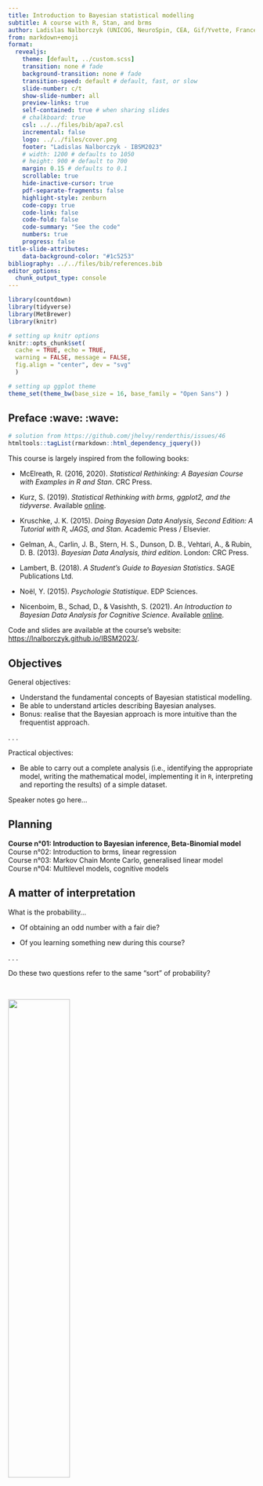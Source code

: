 ```yaml
---
title: Introduction to Bayesian statistical modelling
subtitle: A course with R, Stan, and brms
author: Ladislas Nalborczyk (UNICOG, NeuroSpin, CEA, Gif/Yvette, France)
from: markdown+emoji
format:
  revealjs:
    theme: [default, ../custom.scss]
    transition: none # fade
    background-transition: none # fade
    transition-speed: default # default, fast, or slow
    slide-number: c/t
    show-slide-number: all
    preview-links: true
    self-contained: true # when sharing slides
    # chalkboard: true
    csl: ../../files/bib/apa7.csl
    incremental: false
    logo: ../../files/cover.png
    footer: "Ladislas Nalborczyk - IBSM2023"
    # width: 1200 # defaults to 1050
    # height: 900 # default to 700
    margin: 0.15 # defaults to 0.1
    scrollable: true
    hide-inactive-cursor: true
    pdf-separate-fragments: false
    highlight-style: zenburn
    code-copy: true
    code-link: false
    code-fold: false
    code-summary: "See the code"
    numbers: true
    progress: false
title-slide-attributes:
    data-background-color: "#1c5253"
bibliography: ../../files/bib/references.bib
editor_options: 
  chunk_output_type: console
---
```


```r
library(countdown)
library(tidyverse)
library(MetBrewer)
library(knitr)

# setting up knitr options
knitr::opts_chunk$set(
  cache = TRUE, echo = TRUE,
  warning = FALSE, message = FALSE,
  fig.align = "center", dev = "svg"
  )

# setting up ggplot theme
theme_set(theme_bw(base_size = 16, base_family = "Open Sans") )
```

## Preface :wave: :wave:

```r
# solution from https://github.com/jhelvy/renderthis/issues/46
htmltools::tagList(rmarkdown::html_dependency_jquery())
```

This course is largely inspired from the following books:

- McElreath, R. (2016, 2020). *Statistical Rethinking: A Bayesian Course with Examples in R and Stan*. CRC Press.

- Kurz, S. (2019). *Statistical Rethinking with brms, ggplot2, and the tidyverse*. Available [online](https://bookdown.org/ajkurz/Statistical_Rethinking_recoded/).

- Kruschke, J. K. (2015). *Doing Bayesian Data Analysis, Second Edition: A Tutorial with R, JAGS, and Stan*. Academic Press / Elsevier.

- Gelman, A., Carlin, J. B., Stern, H. S., Dunson, D. B., Vehtari, A., & Rubin, D. B. (2013). *Bayesian Data Analysis, third edition*. London: CRC Press.

- Lambert, B. (2018). *A Student's Guide to Bayesian Statistics*. SAGE Publications Ltd.

- Noël, Y. (2015). *Psychologie Statistique*. EDP Sciences.

- Nicenboim, B., Schad, D., & Vasishth, S. (2021). *An Introduction to Bayesian Data Analysis for Cognitive Science*. Available [online](https://vasishth.github.io/bayescogsci/book/).

Code and slides are available at the course's website: <https://lnalborczyk.github.io/IBSM2023/>.

## Objectives

General objectives:

::: incremental
- Understand the fundamental concepts of Bayesian statistical modelling.
- Be able to understand articles describing Bayesian analyses.
- Bonus: realise that the Bayesian approach is more intuitive than the frequentist approach.
:::

. . .

Practical objectives:

- Be able to carry out a complete analysis (i.e., identifying the appropriate model, writing the mathematical model, implementing it in `R`, interpreting and reporting the results) of a simple dataset.

::: notes
Speaker notes go here...
:::

## Planning

**Course n°01: Introduction to Bayesian inference, Beta-Binomial model** <br> Course n°02: Introduction to brms, linear regression <br> Course n°03: Markov Chain Monte Carlo, generalised linear model <br> Course n°04: Multilevel models, cognitive models <br>

$$\newcommand\given[1][]{\:#1\vert\:}$$

## A matter of interpretation

What is the probability...

- Of obtaining an odd number with a fair die?

- Of you learning something new during this course?

. . .

Do these two questions refer to the same "sort" of probability?

<br>

![](figures/thinking.gif){fig-align="center" width="50%"}

## Classical (or theoretical) interpretation

$$
\Pr(\text{odd}) = \frac{\text{number of favorable issues}}{\text{total number of possible issues}} = \frac{3}{6} = \frac{1}{2}
$$

. . .

Problem: this definition only applies to situations in which there is a **finite** number of **equiprobable** potential outcomes...

. . .

Limitation: what is the probability of raining tomorrow?

$$\Pr(\text{rain}) = \frac{\text{rain}}{ \{ \text{rain, not-rain} \} } = \frac{1}{2}$$

## Frequentist (or empirical) interpretation

$$\Pr(x) = \lim_{n_{t} \to \infty}\frac{n_{x}}{n_{t}}$$

Where $n_{x}$ is the number of occurrences of the event $x$ and $n_{t}$ the total number of observations. The **frequentist** interpretation postulates that, in the long-run (i.e., when the number of observations approaches infinity), the relative frequency of an event will converge exactly with what we call "probability".

. . .

Consequence: the concept of probability only applies to collectives, not to single events.

## Frequentist (or empirical) interpretation

```r
library(tidyverse)

sample(x = c(0, 1), size = 500, prob = c(0.5, 0.5), replace = TRUE) %>%
        data.frame() %>%
        mutate(x = seq_along(.), y = cummean(.) ) %>%
        ggplot(aes(x = x, y = y) ) +
        geom_line(lwd = 1) +
        geom_hline(yintercept = 0.5, lty = 3) +
        labs(x = "Trial number", y = "Proportion of heads") +
        ylim(0, 1)
```

## Limitations of the frequentist interpretation

Which reference class? *What is the probability that I will live until 80 years old? As a man? As a French person?*

. . .

What about non-repeatable events? *What is the probability of you learning something new during this course?*

. . .

The resolution issue: How many observations do we need to get a good approximation of the underlying probability? A finite class of events of size $n$ can only produce relative frequencies with precision $1/n$...

## Propensionist interpretation

The frequentist (i.e., long-term) properties of objects (e.g., a coin) are caused by the intrinsic physical properties of the objects. For example, a biased coin will generate a biased relative frequency (and therefore probability) because of its physical properties. For propensionists, probabilities represent these intrinsic characteristics, these **propensities** to generate certain relative frequencies, and not the relative frequencies themselves.

. . .

Consequence: these properties are the properties of individual events... and not of sequences! The propensionist interpretation therefore allows us to talk about the probability of single events.

## Logical interpretation

<br>

<center>There are 10 students in this room</center>

<center>9 wear a <font color = "green">green</font> t-shirt</center>

<center>1 wears a <font color = "red">red</font> t-shirt</center>

<center>One person is drawn at random...</center>

. . .

<hr width = "75%%" size = "2" align = "center" noshade>

<center>Conclusion #1: the student drawn wears a t-shirt ✔</center>

. . .

<hr width = "75%%" size = "1" align = "center" noshade>

<center>Conclusion #2: the student drawn wears a <font color = "green">green</font> t-shirt ✗</center>

. . .

<hr width = "75%%" size = "1" align = "center" noshade>

<center>Conclusion #3: the student selected at random wears a <font color = "red">red</font> t-shirt ✗</center>

## Logical interpretation

The logical interpretation of the concept of probability attempts to generalise logic (true/false) to the probabilistic world. Probability therefore represents the **degree of logical support** that a conclusion has, relative to a set of premises [@keynes1921; @carnap1971].

. . .

Consequence: all probability is **conditional**.

## Bayesian interpretation

Probability is **a measure of the degree of uncertainty**. An event that is *certain* will therefore have a probability of 1 and an event that is *impossible* will have a probability of 0.

. . .

> So to assign equal probabilities to two events is not in any way an assertion that they must occur equally often in any random experiment \[...\], it is only a formal way of saying I don't know [@jaynes1986].

. . .

To talk about probabilities in this context, we no longer need to refer to the limit of occurrence of an event (frequency).

## Probabilistic interpretations - Summary

-   Classical interpretation (Laplace, Bernouilli, Leibniz)
-   **Frequentist interpretation** (Venn, Reichenbach, von Mises)
-   Propensionist interpretation (Popper, Miller)
-   Logical interpretation (Keynes, Carnap)
-   **Bayesian interpretation** (Jeffreys, de Finetti, Savage)

[For more details, see this article from the Stanford Encyclopedia of Philosophy.](http://plato.stanford.edu/entries/probability-interpret/)

## Probabilistic interpretations - Summary

<br>

::: columns
::: {.column width="50%"}
<center>

**Epistemic probability** <br>

All probabilities are conditional on available information (e.g., premises or data). Probability is used as a means of quantifying uncertainty.<br><br>Logical interpretation, Bayesian interpretation.

</center>
:::

::: {.column width="50%"}
<center>

**Physical probability** <br>

Probabilities depend on a state of the world, on physical characteristics, and are independent of available information (or uncertainty).<br><br>Classical interpretation, frequentist interpretation.

</center>
:::
:::

##  {background-image="figures/pill3.jpg"}

## Probability axioms [@kolmogorov1933]

A probability is a numerical value assigned to an event $A$, understood as a possibility belonging to the set of all possible outcomes $\Omega$.

. . .

Probabilities have to conform to the following axioms:

-   Non-negativity: $\Pr(A) \geq 0$
-   Normalisation: $\Pr(\Omega) = 1$
-   Additivity (for mutually exclusive events): $\Pr(A_{1} \cup A_{2}) = \Pr(A_{1}) + \Pr(A_{2})$

. . .

The last axiom is also known as the **sum rule** and can be generalised to non-mutually exclusive events: $\Pr(A_{1} \cup A_{2}) = \Pr(A_{1}) + \Pr(A_{2}) - \Pr(A_{1} \cap A_{2})$.

## Sum rule and product rule

**Sum rule** (for two mutually exclusive events): $\Pr(A_{1} \cup A_{2}) = \Pr(A_{1}) + \Pr(A_{2}) - \Pr(A_{1} \cap A_{2})$.

Think about the probability of getting an odd number with a fair die. We may also write it as $\Pr(x = 1) + \Pr(x = 3) + \Pr(x = 5) = \frac{3}{6}$.

. . .

**Product rule** (for two independent events): $\Pr(A_{1} \cap A_{2}) = \Pr(A_{1}) \times \Pr(A_{2})$.

Think about the probability of getting two 6s in a row with a fair die. We may also write it as $\Pr(x = 6, y = 6) = \frac{1}{6} \times \frac{1}{6} = \frac{1}{36}$.

. . .

If you understand and remember these two rules, you already know Bayesian statistics!

## Joint probability

Probability that die $x$ is equal to 2 and die $y$ is equal to 3 is: $\Pr(x = 2, y = 3) = \Pr(y = 3, x = 2) = \frac{1}{36}$.

```r
#| echo: FALSE
#| fig-width: 6
#| fig-height: 6
crossing(X = 1:6, Y = 1:6) %>%
    mutate(Z = ifelse(X == 2 & Y == 3, 1, 0) ) %>%
    ggplot(aes(X, Y, fill = Z) ) +
    geom_tile(colour = "white", show.legend = FALSE) +
    scale_x_continuous(expand = c(0, 0), n.breaks = 6) +
    scale_y_continuous(expand = c(0, 0), n.breaks = 6) +
    theme_bw(base_size = 16, base_family = "Open Sans") +
    labs(x = "Die x", y = "Die y")
```

## From the sum rule to marginalisation

With more than one variable, the sum rule tells us how to ignore one. For instance, the probability that the first die shows 1 is: $\Pr(x = 1) = \Pr(x = 1, y \in \{1, 2, 3, 4, 5, 6\}) = \frac{6}{36}$. This is called **marginal** because you can write the cumulative probability in the **margin** of a joint probability table.

```r
#| echo: FALSE
#| fig-width: 6
#| fig-height: 6
crossing(X = 1:6, Y = 1:6) %>%
    mutate(Z = ifelse(X == 1, 1, 0) ) %>%
    ggplot(aes(X, Y, fill = Z) ) +
    geom_tile(colour = "white", show.legend = FALSE) +
    scale_x_continuous(expand = c(0, 0), n.breaks = 6) +
    scale_y_continuous(expand = c(0, 0), n.breaks = 6) +
    theme_bw(base_size = 16, base_family = "Open Sans") +
    labs(x = "Die x", y = "Die y")
```

## From the sum rule to marginalisation

Probability that two dice total 4 is: $\Pr(x + y = 4) = \frac{3}{36}$.

```r
#| echo: FALSE
#| fig-width: 6
#| fig-height: 6
crossing(X = 1:6, Y = 1:6) %>%
    mutate(Z = ifelse(X + Y == 4, 1, 0) ) %>%
    ggplot(aes(X, Y, fill = Z) ) +
    geom_tile(colour = "white", show.legend = FALSE) +
    scale_x_continuous(expand = c(0, 0), n.breaks = 6) +
    scale_y_continuous(expand = c(0, 0), n.breaks = 6) +
    theme_bw(base_size = 16, base_family = "Open Sans") +
    labs(x = "Die x", y = "Die y")
```

## Conditional probability

What is the probability that die $x$ equals some value **given that** the total is 4? For instance, the probability of die $x$ being equal to 2: $\Pr(x = 2 \given x + y = 4) = \frac{1}{3}$.

```r
#| echo: FALSE
#| fig-width: 6
#| fig-height: 6
crossing(X = 1:6, Y = 1:6) %>%
    mutate(
        Z = case_when(
            X == 2 & X + Y == 4 ~ 1,
            X + Y == 4 ~ 0,
            .default = NA
            )
        ) %>%
    ggplot(aes(X, Y, fill = Z) ) +
    geom_tile(colour = "white", show.legend = FALSE) +
    scale_x_continuous(expand = c(0, 0), n.breaks = 6) +
    scale_y_continuous(expand = c(0, 0), n.breaks = 6) +
    theme_bw(base_size = 16, base_family = "Open Sans") +
    labs(x = "Die x", y = "Die y")
```

## Conditional probability

This conditional probability can be rewritten: $\Pr(x = 2 \given x + y = 4) = \frac{\Pr(x = 2, x + y = 4) }{\Pr(x + y = 4) } = \frac{1/36}{3/36} = \frac{1}{3}$. Note that $\Pr(x \given y)$ **is not necessarily equal** (and is generally not equal) to $\Pr(y \given x)$.

. . .

For instance: the probability of dying knowing that you have been attacked by a shark is not the same as the probability of having been attacked by a shark knowing that you are dead ([confusion of the inverse](https://en.wikipedia.org/wiki/Confusion_of_the_inverse)). In the same way, $p(\text{data} \given \mathcal{H}_{0}) \neq p(\mathcal{H}_{0} \given \text{data})$.

<!--

{{< tweet user=BillGates id=111819660697578700 >}}

<center><iframe border="0" frameborder="0" height="500" width="500" src="https://twitframe.com/show?url=https://twitter.com/BillGates/status/1118196606975787008">
</iframe></center>

-->

## Deriving Bayes theorem

From Kolmogorov's axioms and the previous definitions of joint, marginal, and conditional probabilities, we derive the general version (i.e., not necessarily for independent events) of the **product rule**:

$$p(x,y) = p(x \given y) \ p(y) = p(y \given x) \ p(x)$$

. . .

$$p(y \given x) \ p(x) = p(x \given y) \ p(y)$$

. . .

Then divide each side by $p(x)$:

$$p(y \given x) = \dfrac{p(x \given y) \ p(y)}{p(x)}$$

. . .

$$p(x \given y) = \dfrac{p(y \given x) \ p(x)}{p(y)}$$

. . .

If we replace $x$ by $\text{hypothesis}$ and $y$ by $\text{data}$:

$$
\Pr(\text{hypothesis} \given \text{data}) = \frac{\Pr(\text{data} \given \text{hypothesis}) \times \Pr(\text{hypothesis})}{\text{sum of products}}
$$

<!--

## Probability law, discrete case

A probability mass function (*PMF*) is a function that assigns a probability to each value of a random variable. Example of the binomial distribution for an unbiased coin ($\theta = 0.5$), probability of obtaining $N$ faces out of 10 throws.

```r
coin <- dbinom(x = 0:10, size = 10, prob = 0.5)
barplot(coin, names.arg = 0:10, border = NA, axes = FALSE, cex.names = 1.5, col = "grey20")
```

```r
# PMFs sum to 1
dbinom(x = 0:10, size = 10, prob = 0.5) %>% sum
```

## Law of probability, continuous case

A probability density function (*PDF*) is a function that allows a probability distribution to be represented in the form of integrals (the equivalent of the PMF for strictly continuous random variables).

```r
data.frame(x = c(0, 200) ) %>%
    ggplot(aes(x) ) +
    stat_function(
        fun = dnorm,
        args = list(mean = 100, sd = 15),
        lwd = 1.5
        ) +
    labs(x = "IQ", y = "Probability density")
```

```r
# PDFs integrate to 1
integrate(dnorm, -Inf, Inf, mean = 100, sd = 15)
```

## But, what is an integral?

An integral corresponds to the **area** (geometric area) bounded by the graphical representation of a function, *the area under the curve*. A distribution is said to be **improper** if its integral is not equal to a finite number (e.g., $+ \infty$) and **normalised** if its integral is equal to 1.

```r
cord.x <- c(90, seq(90, 96, 0.01), 96) 
cord.y <- c(0, dnorm(seq(90, 96, 0.01), 100, 15), 0) 

data.frame(x = c(0, 200) ) %>%
    ggplot(aes(x) ) +
    stat_function(
        fun = dnorm,
        args = list(mean = 100, sd = 15),
        lwd = 2,
        color = "black"
        ) +
    geom_polygon(
        data = data.frame(cord.x, cord.y),
        aes(cord.x, cord.y),
        color = "black"
        ) +
    labs(x = "IQ", y = "Probability density")
```

## But, what is an integral?

```r
data.frame(x = c(0, 200) ) %>%
    ggplot(aes(x) ) +
    stat_function(
        fun = dnorm,
        args = list(mean = 100, sd = 15),
        lwd = 2
        ) +
    geom_polygon(
        data = data.frame(cord.x, cord.y),
        aes(cord.x, cord.y)
        ) +
    labs(x = "QI", y = "Densité de probabilité")
```

The integral of $f(x)$ over the interval $[90; 96]$ is: $p(90 < x < 96) = \int_{90}^{96} f(x) \ \mathrm{d}x = 0.142$.

```r
integrate(dnorm, 90, 96, mean = 100, sd = 15)
```

-->

## Exercise - Bag of marbles problem [@mcelreath2020b]

Let's imagine we have a bag containing 4 marbles. These marbles can be either white or blue. We know that there are precisely 4 marbles, but we don't know the number of marbles of each colour.

. . .

However, we do know that there are five possibilities (which we consider to be our **hypotheses**):

<br>

<center>

:white_circle: :white_circle: :white_circle: :white_circle:

:large_blue_circle: :white_circle: :white_circle: :white_circle:

:large_blue_circle: :large_blue_circle: :white_circle: :white_circle:

:large_blue_circle: :large_blue_circle: :large_blue_circle: :white_circle:

:large_blue_circle: :large_blue_circle: :large_blue_circle: :large_blue_circle:

</center>

## Exercise - Bag of marbles problem [@mcelreath2020b]

The aim is to determine which combination is the most likely, given certain observations. Let's assume that we drawn three marbles in a row, with replacement, and we obtained the following sequence: :large_blue_circle: :white_circle: :large_blue_circle:.

. . .

This sequence represents our data. What **inference** can we make about the contents of the bag? In other words, what can we say about the probability of each hypothesis?

<br>

<center>

:white_circle: :white_circle: :white_circle: :white_circle:

:large_blue_circle: :white_circle: :white_circle: :white_circle:

:large_blue_circle: :large_blue_circle: :white_circle: :white_circle:

:large_blue_circle: :large_blue_circle: :large_blue_circle: :white_circle:

:large_blue_circle: :large_blue_circle: :large_blue_circle: :large_blue_circle:

</center>

. . .

```r
countdown(
    minutes = 2,
    warn_when = 30,
    left = 0, right = 0,
    padding = "10px",
    margin = "5%",
    font_size = "5em",
    color_border = "#1c5253",
    color_text = "#1c5253"
    )
```

## Enumerating possibilities

::: columns
::: {.column width="50%"}
<center>Hypothesis: :large_blue_circle: :white_circle: :white_circle: :white_circle:</center>
:::

::: {.column width="50%"}
<center>Data: :large_blue_circle:</center>
:::
:::

```r
library(rethinking)
source("./code/forking_data_McElreath.R")

dat <- c(1)
arc <- c(0, pi)

garden(
    arc = arc,
    possibilities = c(0, 0, 0, 1),
    data = dat,
    hedge = 0.05,
    ring_dist = ring_dist,
    alpha.fade = 1
    )
```

## Enumerating possibilities

::: columns
::: {.column width="50%"}
<center>Hypothesis: :large_blue_circle: :white_circle: :white_circle: :white_circle:</center>
:::

::: {.column width="50%"}
<center>Data: :large_blue_circle: :white_circle:</center>
:::
:::

```r
dat <- c(1, 0)
arc <- c(0, pi)

garden(
    arc = arc,
    possibilities = c(0, 0, 0, 1),
    data = dat,
    hedge = 0.05,
    ring_dist = ring_dist,
    alpha.fade = 1
    )
```

## Enumerating possibilities

::: columns
::: {.column width="50%"}
<center>Hypothesis: :large_blue_circle: :white_circle: :white_circle: :white_circle:</center>
:::

::: {.column width="50%"}
<center>Data: :large_blue_circle: :white_circle: :large_blue_circle:</center>
:::
:::

```r
dat <- c(1, 0, 1)
arc <- c(0, pi)

garden(
    arc = arc,
    possibilities = c(0, 0, 0, 1),
    data = dat,
    hedge = 0.05,
    ring_dist = ring_dist,
    alpha.fade = 1
    )
```

## Enumerating possibilities

::: columns
::: {.column width="50%"}
<center>Hypothesis: :large_blue_circle: :white_circle: :white_circle: :white_circle:</center>
:::

::: {.column width="50%"}
<center>Data: :large_blue_circle: :white_circle: :large_blue_circle:</center>
:::
:::

```r
dat <- c(1, 0, 1)
arc <- c(0, pi)

garden(
    arc = arc,
    possibilities = c(0, 0, 0, 1),
    data = dat,
    hedge = 0.05,
    ring_dist = ring_dist,
    alpha.fade = 0.3
    )
```

## Enumerating possibilities

Under this hypothesis, $3$ paths (out of $4^{3} = 64$) lead to the observed data. What about the other hypotheses?

```r
dat <- c(1, 0, 1)
ac <- c(1.2, 0.9, 0.6)

arc <- c( pi / 2, pi / 2 + (2 / 3) * pi)

garden(
    arc = arc,
    possibilities = c(1, 0, 0, 0),
    data = dat,
    hedge = 0.05,
    adj.cex = ac
    ) 

arc <- c(arc[2], arc[2] + (2 / 3) * pi)

garden(
    arc = arc,
    possibilities = c(1, 1, 0, 0),
    data = dat,
    hedge = 0.05,
    newplot = FALSE,
    adj.cex = ac
    )

arc <- c(arc[2], arc[2] + (2 / 3) * pi)

garden(
    arc = arc,
    possibilities = c(1, 1, 1, 0),
    data = dat,
    hedge = 0.05,
    newplot = FALSE,
    adj.cex = ac
    )

line.polar(c(0, 2), pi / 2, lwd = 1)
line.polar(c(0, 2), pi / 2 + (2 / 3) * pi, lwd = 1)
line.polar(c(0, 2), pi / 2 + 2 * (2 / 3) * pi, lwd = 1)
```

## Comparing hypotheses

Given the data, the most *probable* hypothesis is the one that **maximises the number of possible ways** of obtaining the observed data.

<br>

|                                    Hypothesis                                    | Ways to obtain the data |
|:----------------------:|:----------------------------------------------:|
|           :white_circle: :white_circle: :white_circle: :white_circle:           |        0 x 4 x 0 = 0         |
|        :large_blue_circle: :white_circle: :white_circle: :white_circle:         |        1 x 3 x 1 = 3         |
|      :large_blue_circle: :large_blue_circle: :white_circle: :white_circle:      |        2 x 2 x 2 = 8         |
|   :large_blue_circle: :large_blue_circle: :large_blue_circle: :white_circle:    |        3 x 1 x 3 = 9         |
| :large_blue_circle: :large_blue_circle: :large_blue_circle: :large_blue_circle: |        4 x 0 x 4 = 0         |

## Evidence accumulation

In the previous case, we considered that all the hypotheses were equally probable a priori (according to the [principle of indifference](https://en.wikipedia.org/wiki/Principle_of_indifference)). However, we could have a priori information from our knowledge (of the characteristics of the bags of marbles, for example) or from previous data.

. . .

Let's assume we draw a new marble from the bag. How do we incorporate this new observation?

## Evidence accumulation

All we have to do is apply the same strategy as before, and update the last count by multiplying it by the new data. *Yesterday's posterior is today's prior* ([Lindley, 2000](https://rss.onlinelibrary.wiley.com/doi/abs/10.1111/1467-9884.00238)).

<br>

|                                    Hypothesis                                    | Ways to produce :large_blue_circle: | Previous count | New count |
|:----------------:|:-----------------:|:----------------:|:----------------:|
|           :white_circle: :white_circle: :white_circle: :white_circle:           |                   0                    |        0         |   0 x 0 = 0    |
|        :large_blue_circle: :white_circle: :white_circle: :white_circle:         |                   1                    |        3         |   3 x 1 = 3    |
|      :large_blue_circle: :large_blue_circle: :white_circle: :white_circle:      |                   2                    |        8         |   8 x 2 = 16   |
|   :large_blue_circle: :large_blue_circle: :large_blue_circle: :white_circle:    |                   3                    |        9         |   9 x 3 = 27   |
| :large_blue_circle: :large_blue_circle: :large_blue_circle: :large_blue_circle: |                   4                    |        0         |   0 x 4 = 0    |

## Incorporating prior knowledge

Now let's suppose that an employee at the marble factory tells us that blue marbles are rare... This employee tells us that for every bag containing 3 blue marbles, they make two bags containing only two, and three bags containing only one. He also tells us that every bag contains at least one blue marble and one white marble...

<br>

|                                    Hypothesis                                    | Previous count | Factory prior | New count |
|:----------------:|:-----------------:|:----------------:|:----------------:|
|           :white_circle: :white_circle: :white_circle: :white_circle:           |        0         |      0      |   0 x 0 = 0    |
|        :large_blue_circle: :white_circle: :white_circle: :white_circle:         |        3         |      3      |   3 x 3 = 9    |
|      :large_blue_circle: :large_blue_circle: :white_circle: :white_circle:      |        16        |      2      |  16 x 2 = 32   |
|   :large_blue_circle: :large_blue_circle: :large_blue_circle: :white_circle:    |        27        |      1      |  27 x 1 = 27   |
| :large_blue_circle: :large_blue_circle: :large_blue_circle: :large_blue_circle: |        0         |      0      |   0 x 0 = 0    |

## From enumerations to probabilities

The probability of a hypothesis after observing certain data is proportional to the number of ways in which this hypothesis can produce the observed data, multiplied by its a priori probability.

$$
\Pr(\text{hypothesis} \given \text{data}) \propto \Pr(\text{data} \given \text{hypothesis}) \times \Pr(\text{hypothesis})
$$

. . .

To convert *plausibilities* to *probabilities*, all we have to do is standardise these plausibilities so that the sum of the plausibilities of all possible hypotheses is equal to $1$.

$$
\Pr(\text{hypothesis} \given \text{data}) = \frac{\Pr(\text{data} \given \text{hypothesis})\times \Pr(\text{hypothesis})}{\text{sum of products}}
$$

## From enumerations to probabilities

We define $p$ as the proportion of blue marbles in the bag.

<br>

|                                    Hypothesis                                    | $p$  | Ways to produce the data | Probability |
|:---------------:|:---------------:|:-------------------:|:---------------:|
|           :white_circle: :white_circle: :white_circle: :white_circle:           |  0   |                0                 |      0      |
|        :large_blue_circle: :white_circle: :white_circle: :white_circle:         | 0.25 |                3                 |    0.15     |
|      :large_blue_circle: :large_blue_circle: :white_circle: :white_circle:      | 0.5  |                8                 |    0.40     |
|   :large_blue_circle: :large_blue_circle: :large_blue_circle: :white_circle:    | 0.75 |                9                 |    0.45     |
| :large_blue_circle: :large_blue_circle: :large_blue_circle: :large_blue_circle: |  1   |                0                 |      0      |

<br>

. . .

```r
ways <- c(0, 3, 8, 9, 0)
ways / sum(ways)
```

## Notations

::: incremental
- $\theta$ is a parameter or vector of parameters (e.g., the proportion of blue marbles).
- $\color{orangered}{p(x \given \theta)}$ [the conditional probability of the data $x$ given parameter $\theta$ $\color{orangered}{[p(x \given \theta = \theta)]}$.]{style="color:orangered"}
- $\color{orangered}{p(x \given \theta)}$ [once the value of $x$ is known, it is seen as the likelihood function of the parameter $\theta$. Note that this is not a valid probability distribution $\color{orangered}{[p(x = x \given \theta)]}$.]{style="color:orangered"}
- $\color{steelblue}{p(\theta)}$ [the prior probability of $\theta$.]{style="color:steelblue"}
- $\color{purple}{p(\theta \given x)}$ [the posterior probability of $\theta$ (knowing $x$).]{style="color:purple"}
- $\color{green}{p(x)}$ [the marginal probability of $x$ (on $\theta$) or "marginal likelihood".]{style="color:green"}
:::

. . .

<br>

$$
\color{purple}{p(\theta \given x)} = \dfrac{\color{orangered}{p(x \given \theta)} \color{steelblue}{p(\theta)}}{\color{green}{p(x)}} = \dfrac{\color{orangered}{p(x \given \theta)} \color{steelblue}{p(\theta)}}{\color{green}{\sum\limits_{\theta}p(x \given \theta)p(\theta)}} = \dfrac{\color{orangered}{p(x \given \theta)} \color{steelblue}{p(\theta)}}{\color{green}{\int\limits_{\theta}p(x \given \theta)p(\theta)\mathrm{d}x}} \propto \color{orangered}{p(x \given \theta)} \color{steelblue}{p(\theta)}
$$

## Bayesian inference

In this framework, for each problem, we will follow 3 steps:

::: incremental
- Build the model (the story of the data): likelihood + prior.
- Update with data, compute (or approximate) the posterior.
- Evaluate the model, quality of fit, sensitivity, summarise results, readjust.
:::

. . .

> Bayesian inference is really just counting and comparing of possibilities
> \[...\] in order to make good inference about what actually happened,
> it helps to consider everything that could have happened [@mcelreath2016].

> The first idea is that Bayesian inference is **reallocation of
> credibility across possibilities**. The second foundational idea is
> that the possibilities, over which we allocate credibility, are
> **parameter values** in meaningful mathematical models
> [@kruschke2015].

## Example, medical diagnosis [@gigerenzer2007]

::: incremental
-   In women aged 40-50, with no family history and no symptoms, the probability of developing breast cancer is around $0.008$.

-   Known properties of mammography:

    -   If a woman has breast cancer, the probability of having a positive result is 0.90 (true positive).
    -   If a woman does not have breast cancer, the probability of having a positive result is 0.07 (false positive).

-   Suppose a woman has a mammogram and the test is positive. What should be **inferred**? What is the probability that this woman has breast cancer?
:::

## Maximum likelihood estimation

::: incremental
- A general approach to parameter estimation.
- The parameters **govern** the data, the data **depend** on the parameters.
    - Knowing certain parameter values, we can calculate the **conditional probability** of the observed data.
    - The result of the mammogram (i.e., the data) depends on the presence/absence of breast cancer (i.e., the parameter).
- The **maximum likelihood** approach asks the question: "Which values of the parameter make the observed data the most probable?
- Specify the conditional probability of the data $p(x \given \theta)$.
- When we consider it as a function of $\theta$, we talk about **likelihood**: $\mathcal{L}(\theta \given x) = p(X = x \given \theta)$.
- The maximum likelihood approach therefore consists of maximising this function, using the (known) values of $x$.
:::

## Conditional probability

::: incremental
- If a woman has breast cancer, the probability of obtaining a positive result is .90.
    - $\Pr(\text{Mam=+} \given \text{Cancer=+}) = 0.90$
    - $\Pr(\text{Mam=-} \given \text{Cancer=+}) = 0.10$
- If a woman does not have breast cancer, the probability of obtaining a positive result is .07.
    - $\Pr(\text{Mam=+} \given \text{Cancer=-}) = 0.07$
    - $\Pr(\text{Mam=-} \given \text{Cancer=-}) = 0.93$
:::

## Medical diagnosis, maximum likelihood

::: incremental
- A woman gets a mammogram, the result is positive...
    - $\Pr(\text{Mam=+} \given \text{Cancer=+}) = 0.90$
    - $\Pr(\text{Mum=+} \given \text{Cancer=-}) = 0.07$
- Maximum likelihood: what is the value of $\text{Cancer}$ that **maximises** $\text{Mam=+}$?
:::

. . .

This approach leads to the conclusion that cancer is present (because it maximises the probability of a positive mammogram)...

## Wait a minute...

![](figures/bayes.png){fig-align="center" width="50%"}

## Medical diagnosis, working with frequencies

::: incremental
- Consider 1000 women aged between 40 and 50, with no family history of cancer and no symptoms.
    - 8 out of 1000 women have cancer
- A mammogram is performed
    - Of the 8 women with cancer, 7 will have a positive result
    - Of the remaining 992 women, 69 will have a positive result
- One woman has a mammogram, the result is positive
- What should we infer?
:::

## Medical diagnosis, working with frequencies

![](figures/diagram.png){fig-align="center" width="50%"}

$$\Pr(\text{Cancer=+} \given \text{Mam=+}) = \frac{7}{7 + 69} = \frac{7}{76} \approx 0.09$$

## Medical diagnosis, Bayes' theorem

$$
\color{purple}{p(\theta \given x)} = \dfrac{\color{orangered}{p(x \given \theta)} \color{steelblue}{p(\theta)}}{\color{green}{p(x)}}
$$


$\color{steelblue}{p(\theta)}$ [represents the prior probability of $\theta$: what we know about $\theta$ before observing the data. In this case: $\Pr(\text{Cancer=+}) = 0.008$ and $\Pr(\text{Cancer=-}) = 0.992$.]{style="color:steelblue"}

```r
prior <- c(0.008, 0.992)
```

## Medical diagnosis, Bayes' theorem

$$
\color{purple}{p(\theta \given x)} = \dfrac{\color{orangered}{p(x \given \theta)} \color{steelblue}{p(\theta)}}{\color{green}{p(x)}}
$$

$\color{orangered}{p(x \given \theta)}$ [represents the conditional probability of the data $x$ knowing the parameter $\theta$, also known as the likelihood function of the parameter $\theta$.]{style="color:orangered"}

. . .

```r
like <- rbind(c(0.9, 0.1), c(0.07, 0.93) ) %>% data.frame
colnames(like) <- c("Mam+", "Mam-")
rownames(like) <- c("Cancer+", "Cancer-")
like
```

## Medical diagnosis, Bayes' theorem

$$\color{purple}{p(\theta \given x)} = \dfrac{\color{orangered}{p(x \given \theta)} \color{steelblue}{p(\theta)}}{\color{green}{p(x)}}$$

[$p(x)$ the marginal probability of $x$ (over $\theta$). This is a constant used to normalise the distribution (the "sum of products" from the previous example).]{style="color:green"}

$$\color{green}{p(x) = \sum\limits_{\theta}p(x \given \theta)p(\theta)}$$

. . .

```r
(marginal <- sum(like$"Mam+" * prior) )
```

## Medical diagnosis, Bayes' theorem

$$\color{purple}{p(\theta \given x)} = \dfrac{\color{orangered}{p(x \given \theta)} \color{steelblue}{p(\theta)}}{\color{green}{p(x)}}$$

$\color{purple}{p(\theta \given x)}$ [the posterior probability of $\theta$ given $x$, that is, what we know about $\theta$ after seeing $x$.]{style="color:purple"}

. . .

```r
(posterior <- (like$"Mam+" * prior ) / marginal )
```

## Bayesian inference as probabilistic knowledge updating

Before the mammogram, the probability of a woman drawn at random having breast cancer was $\Pr(\text{Cancer=+}) = 0.008$ (prior). After a positive result, this probability became $\Pr(\text{Cancer=+} \given \text{Mam=+}) = 0.09$ (posterior). These probabilities are expressions of our *knowledge*. After a positive mammogram, we still think it's "very unlikely" to have cancer, but this probability has changed considerably compared with "before the test".

. . .

> A Bayesianly justifiable analysis is one that treats known values as observed values of random variables, treats unknown values as unobserved random variables, and calculates the conditional distribution of unknowns given knowns and model specifications using Bayes' theorem [@rubin1984].

# Beta-Binomial model

## Bernoulli law

::: notes
This model has a single parameter (simple enough) and covers many
situations (flexible enough) in which the outcome is binary (e.g., failure/success, absence/presence).
:::

Applies to all situations where the data generation process can only result in two mutually exclusive outcomes (e.g., a coin toss). At each trial, if we assume that $\Pr(\text{heads}) = \theta$, then $\Pr(\text{tails}) = 1 - \theta$.

. . .

Since Bernoulli, we know how to compute the probability of the result of a coin toss, as long as we know the coin's bias $\theta$. Let's assume that $Y = 0$ when you get tails, and that $Y = 1$ when you get heads. Then $Y$ is distributed according to a
Bernoulli distribution:

$$p(y \given \theta) = \Pr(Y = y \given \theta) = \theta^{y} (1 - \theta)^{(1 - y)}$$

. . .

If we replace $y$ by $0$ or $1$, we come back to our previous observations:

$$\Pr(Y = 1 \given \theta) = \theta^{1} (1 - \theta)^{(1 - 1)} = \theta \times 1 = \theta$$

. . .

$$\Pr(Y = 0 \given \theta) = \theta^{0} (1 - \theta)^{(1 - 0)} = 1 \times (1 - \theta) = 1 - \theta$$

## Bernoulli process

If we have a series of independent and identically distributed throws $\{Y_i\}$ (i.e., each throw has a Bernoulli probability distribution with probability $\theta$), the set of throws can be described by a **Binomial distribution**.

. . .

For example, suppose we have the following sequence of five throws: Tails, Tails, Tails, Heads, Heads. We can recode this sequence into $\{0, 0, 0, 1, 1\}$.

Reminder: The probability of each $1$ is $\theta$ and the probability of each $0$ is $1 - \theta$.

. . .

What is the probability of getting 2 heads out of 5 throws?

## Bernoulli process

Knowing that the trials are independent of each other, the probability of obtaining this sequence is $(1 - \theta) \times (1 - \theta) \times (1 - \theta) \times \theta \times \theta$, that is: $\theta^{2} (1 - \theta)^{3}$.

. . .

We can generalise this result for a sequence of $n$ throws and $y$ "successes":

$$\theta^{y} (1 - \theta)^{n - y}$$

. . .


So far, we have only considered a single sequence resulting in 2 successes for 5 throws, but there are many sequences that can result in 2 successes for 5 throws (e.g., $\{0, 0, 1, 0, 1\}$, $\{0, 1, 1, 0, 0\}$)...

## Binomial coefficient

The **binomial coefficient** allows computing the number of possible combinations resulting in $y$ successes for $n$ throws in the following way (read "$y$ among $n$" or "number of combinations of $y$ among $n$")[^1]:

[^1]: The factorial of a non-negative integer $n$, denoted by $n!$, is the product of all positive integers less than or equal to $n$: $n! = n \times (n - 1) \times (n - 2) \times \ldots \times 3 \times 2 \times 1$

$$
\left(\begin{array}{l} n \\ y \end{array}\right) = C_{y}^{n} = \frac{n !}{y !(n - y) !}
$$

. . .

For instance for $y = 1$ and $n = 3$, we know there are 3 possible combinations: $\{0, 0, 1\}, \{0, 1, 0\}, \{1, 0, 0\}$. We can check this by applying the formula above.

$$
\left(\begin{array}{l} 3 \\ 1\end{array}\right) = C_{1}^{3} = \frac{3 !}{1 !(3 - 1) !} = \frac{3 \times 2 \times 1}{1 \times 2 \times 1} = \frac{6}{2} = 3
$$

. . .

```r
#| output-location: fragment
# computing the total number of possible configurations in R
choose(n = 3, k = 1)
```

## Binomial distribution

$$
p(y \given \theta) = \Pr(Y = y \given \theta) = \left(\begin{array}{l} n \\ y \end{array}\right) \theta^{y}(1 - \theta)^{n - y}
$$
The binomial distribution allows us to calculate the probability of obtaining $y$
successes in $n$ trials, for a given $\theta$. Example of the
binomial distribution for an unbiased coin ($\theta = 0.5$),
indicating the probability of obtaining $n$ heads in 10 throws (in R:
`dbinom(x = 0:10, size = 10, prob = 0.5)`).

```r
coin <- dbinom(x = 0:10, size = 10, prob = 0.5)

barplot(
  coin, names.arg = 0:10, border = NA, axes = FALSE,
  cex.names = 1.5, col = "grey20", family = "Open Sans"
  )
```

## Sampling binary data

```r
library(tidyverse)
set.seed(666) # for reproducibility

sample(x = c(0, 1), size = 500, prob = c(0.4, 0.6), replace = TRUE) %>% # theta = 0.6
        data.frame() %>%
        mutate(x = seq_along(.), y = cummean(.) ) %>%
        ggplot(aes(x = x, y = y) ) +
        geom_line(lwd = 1) +
        geom_hline(yintercept = 0.6, lty = 3) +
        labs(x = "Number of trials", y = "Proportion of heads") +
        ylim(0, 1)
```

## Defining the model (likelihood)

Likelihood function:

- We consider $y$ to be the number of successes.
- We consider the number of observations $n$ to be a **constant**.
- We consider $\theta$ to be the **parameter** of our model (i.e., the probability of success).

. . .

The likelihood function is written as:

$$
\color{orangered}{\mathcal{L}(\theta \given y, n) = p(y \given \theta, n) = \left(\begin{array}{l} n \\ y \end{array}\right) \theta^{y}(1 - \theta)^{n - y} \propto \theta^{y}(1 - \theta)^{n - y}}
$$

## Likelihood versus probability

A coin with a bias $\theta$ is tossed again (where $\theta$ represents the probability of getting heads).
This coin is tossed twice and we obtain a Heads and a Tails.

. . .

We can compute the probability of getting one Heads in two coin tosses **as a function of** $\theta$ as follows:

$$
\begin{aligned}
\Pr(H, T \given \theta) + \Pr(T, H \given \theta) &= 2 \times \Pr(T \given \theta) \times \Pr(H \given \theta) \\
&= \theta(1 - \theta) + \theta(1 - \theta) \\
&= 2 \theta(1 - \theta)
\end{aligned}
$$

. . .

This probability is defined for a fixed data set and a varying $\theta$. This function can be represented visually.

## Likelihood versus probability

```r
# Graphical representation of the likelihood function for y = 1 and n = 2

y <- 1 # number of heads
n <- 2 # number of trials

data.frame(theta = seq(from = 0, to = 1, length.out = 1e3) ) %>%
  mutate(likelihood = dbinom(x = y, size = n, prob = theta) ) %>%
  ggplot(aes(x = theta, y = likelihood) ) +
  geom_area(color = "orangered", fill = "orangered", alpha = 0.5) +
  labs(x = expression(paste(theta, " - Pr(head)") ), y = "Likelihood")
```

## Likelihood versus probability

If we calculate the area under the curve of this function, we get:

$$\int_{0}^{1} 2 \theta(1 - \theta) \mathrm{d} \theta = \frac{1}{3}$$

. . .

```r
f <- function(theta) {2 * theta * (1 - theta) }
integrate(f = f, lower = 0, upper = 1)
```

. . .

When we vary $\theta$, the likelihood function **is not** a valid probability
distribution (i.e., its integral is not equal to 1). We use the term **likelihood**
to distinguish this type of function from probability density functions. We use
the following notation to emphasise the fact that the likelihood function is a function of
$\theta$, and that the data are fixed:
$\mathcal{L}(\theta \given \text{data}) = p(\text{data} \given \theta)$.

## Likelihood versus probability

```r
library(kableExtra)
library(knitr)

data.frame(
  theta = as.character(c(0.0, 0.2, 0.4, 0.6, 0.8, 1.0) ),
  x0 = c(1.0, 0.64, 0.36, 0.16, 0.04, 0.00),
  x1 = c(0.0, 0.32, 0.48, 0.48, 0.32, 0.00),
  x2 = c(0.0, 0.04, 0.16, 0.36, 0.64, 1.00)
  ) %>%
  mutate(Total = rowSums(.[2:4]) %>% as.character) %>%
  tibble::add_row(
    theta = "Total", x0 = sum(.$x0), x1 = sum(.$x1), x2 = sum(.$x2),
    Total = ""
    ) %>%
  kable(
    col.names = c("theta", "0", "1", "2", "Total"),
    format = "html",
    align = c("c", "c", "c", "c", "c"),
    # caption = "Vraisemblance versus probabilité pour deux lancers de pièce",
    caption = "Likelihood versus probability for two coin tosses",
    escape = FALSE
    ) %>%
  kable_styling(full_width = TRUE, position = "center") %>%
  add_header_above(c(" " = 1, "Number of Heads (y)" = 3, " " = 1) )
```

Note that the likelihood of $\theta$ for a particular data item is
equal to the probability of the data for this value of $\theta$.
However, the *distribution* of these likelihoods (in columns) is not a probability distribution.
In a usual Bayesian analysis, **the data are considered fixed** and the value of $\theta$
is considered a **random variable**.

## Defining the model (prior)

How can we define a prior for $\theta$?

. . .

**Semantic aspect** $~\rightarrow~$ *the prior should be able to represent*:

- An absence of information
- Knowledge of previous observations concerning this coin
- A level of uncertainty concerning these previous observations

. . .

**Mathematical aspect** $~\rightarrow~$ *for a fully analytical solution*:

- The prior and posterior distributions must have the same form
- The marginal likelihood must be calculable analytically

## Beta distribution

$$
\begin{align}
\color{steelblue}{p(\theta \given a, b)} \ &\color{steelblue}{= \mathrm{Beta}(\theta \given a, b)} \\
& \color{steelblue}{= \theta^{a - 1}(1 - \theta)^{b - 1} / B(a, b)} \\
& \color{steelblue}{\propto \theta^{a - 1}(1 - \theta)^{b - 1}}
\end{align}
$$

where $a$ and $b$ are two parameters such that $a \geq 0$, $b \geq 0$, and $B(a, b)$ is a normalisation constant.

```r
p <- seq(0, 1, length = 100)

data.frame(
  p = p,
  p1 = dbeta(p, 1, 1),
  p2 = dbeta(p, 2, 2),
  p3 = dbeta(p, 4, 2),
  p4 = dbeta(p, 2, 4)
  ) %>%
  pivot_longer(p1:p4, names_to = "params", values_to = "prob") %>%
  ggplot(aes(x = p, y = prob / sum(prob), color = NULL, fill = params) ) +
  geom_area(position = "identity", alpha = 0.6) +
  xlab(expression(theta) ) +
  ylab("Probability density") +
  scale_fill_discrete(
    name = "Parameters",
    labels = c(
      "a = 1, b = 1",
      "a = 2, b = 2",
      "a = 4, b = 2",
      "a = 2, b = 4"
      )
    )
```

## Interpretation of parameters

- The absence of prior knowledge can be expressed by setting $a = b = 1$ (orange distribution).
- A prior in favour of an absence of bias can be expressed by setting $a = b > 1$ (green distribution).
- A bias in favour of *Heads* can be expressed by setting $a > b$ (blue distribution).
- A bias in favour of *Tails* can be expressed by setting $a < b$ (purple distribution).

```r
p <- seq(0, 1, length = 100)

data.frame(
  p = p,
  p1 = dbeta(p, 1, 1),
  p2 = dbeta(p, 2, 2),
  p3 = dbeta(p, 4, 2),
  p4 = dbeta(p, 2, 4)
  ) %>%
  pivot_longer(p1:p4, names_to = "params", values_to = "prob") %>%
  ggplot(aes(x = p, y = prob / sum(prob), color = NULL, fill = params) ) +
  geom_area(position = "identity", alpha = 0.6) +
  xlab(expression(theta) ) +
  ylab("Probability density") +
  scale_fill_discrete(
    name = "Parameters",
    labels = c(
      "a = 1, b = 1",
      "a = 2, b = 2",
      "a = 4, b = 2",
      "a = 2, b = 4"
      )
    )
```

## Interpretation of parameters

The level of certainty increases with the sum $\kappa = a + b$.

- No idea where the coin comes from: $a = b = 1$ -\> **flat prior**.
- While waiting for the experiment to begin, the coin was tossed 10 times and we observed 5 "Heads": $a = b = 5$ -\> **weakly informative prior**.
- The coin comes from the Bank of France: $a = b = 50$ -\> **strongly informative prior**.

```r
p <- seq(0, 1, length = 100)

data.frame(
  p = p,
  p1 = dbeta(p, 1, 1),
  p2 = dbeta(p, 5, 5),
  p3 = dbeta(p, 50, 50)
  ) %>%
  pivot_longer(p1:p3, names_to = "params", values_to = "prob") %>%
  ggplot(aes(x = p, y = prob / sum(prob), color = NULL, fill = params) ) +
  geom_area(position = "identity", alpha = 0.6) +
  xlab(expression(theta) ) +
  ylab("Probability density") +
  scale_fill_discrete(
    name = "Parameters",
    labels = c(
      "a = 1, b = 1",
      "a = 5, b = 5",
      "a = 50, b = 50"
      )
    )
```

## Interpretation of parameters

Suppose we have an estimate of the most likely value of the parameter $\theta$.
We can re-parametrise the Beta distribution as a function of the mode $\omega$
and the level of certainty $\kappa$:

$$
\begin{align}
a &= \omega(\kappa - 2) + 1 \\
b &= (1 - \omega)(\kappa - 2) + 1 &&\mbox{for } \kappa > 2
\end{align}
$$

. . .

If $\omega = 0.65$ and $\kappa = 25$, then
$p(\theta) = \mathrm{Beta}(\theta \given 15.95, 9.05)$. <br> If
$\omega = 0.65$ and $\kappa = 10$ then
$p(\theta) = \mathrm{Beta}(\theta \given 6.2, 3.8)$.

```r
p <- seq(0, 1, length = 100)

W <- 0.65
K1 <- 25
K2 <- 10

data.frame(
  p = p,
  p1 = dbeta(p, W * (K1 - 2) + 1, (1 - W) * (K1 - 2) + 1),
  p2 = dbeta(p, W * (K2 - 2) + 1, (1 - W) * (K2 - 2) + 1)
  ) %>%
  pivot_longer(p1:p2, names_to = "params", values_to = "prob") %>%
  ggplot(aes(x = p, y = prob / sum(prob), color = NULL, fill = params) ) +
  geom_area(position = "identity", alpha = 0.6) +
  xlab(expression(theta) ) +
  ylab("Probability density") +
  scale_fill_discrete(
    name = "Parameters",
    labels = c(
      expression(paste(omega, " = 0.65 ", kappa, " = 25", sep = "") ),
      expression(paste(omega, " = 0.65 ", kappa, " = 10", sep = "") )
      )
    )
```

## Conjugate prior

Formally, if $\mathcal{F}$ is a class of sampling distributions $p(y \given \theta)$, and $\mathcal{P}$ is a class of prior distributions for $\theta$, then the class $\mathcal{P}$ is **conjugate** to $\mathcal{F}$ if:

$$
p(\theta \given y) \in \mathcal{P} \text{ for all } p(\cdot \given \theta) \in \mathcal{F} \text{ and } p(\cdot) \in \mathcal{P}
$$

[p.35, @gelman2013]. In other words, a prior is called a *conjugate prior* if, when converted to a posterior by being multiplied by the likelihood, it keeps the same form. In our case, the Beta prior is a conjugate prior for the Binomial likelihood, because the posterior is a Beta distribution as well.

## Analytical derivation of the posterior distribution

Assume a prior defined by:
$\ \color{steelblue}{p(\theta \given a, b) = \mathrm{Beta}(a, b) = \frac{\theta^{a - 1}(1 - \theta)^{b - 1}}{B(a, b)} \propto \theta^{a - 1}(1 - \theta)^{b - 1}}$

. . .

Given a likelihood function associated with $y$ "Heads" for $n$ throws:

$\ \color{orangered}{p(y \given n, \theta) = \mathrm{Bin}(y \given n, \theta) = \left(\begin{array}{l} n \\ y \end{array}\right) \theta^{y}(1 - \theta)^{n - y} \propto \theta^{y}(1 - \theta)^{n - y}}$

. . .

Then (omitting the normalisation constants):

$$
\begin{align}
\color{purple}{p(\theta \given y, n)} &\propto \color{orangered}{p(y \given n, \theta)} \ \color{steelblue}{p(\theta)} &&\mbox{Bayes theorem} \\
&\propto \color{orangered}{\mathrm{Bin}(y \given n, \theta)} \ \color{steelblue}{\mathrm{Beta}(\theta \given a, b)} \\
&\propto \color{orangered}{\theta^{y}(1 - \theta)^{n - y}} \ \color{steelblue}{\theta^{a - 1}(1 - \theta)^{b - 1}} &&\mbox{Application of previous formulas} \\
&\propto \color{purple}{\theta}^{\color{orangered}{y} + \color{steelblue}{a - 1}}\color{purple}{(1 - \theta)}^{\color{orangered}{n - y} + \color{steelblue}{b - 1}} &&\mbox{Grouping powers of identical terms} \\
\end{align}
$$

. . .

Here, we have ignored the constants which do not depend on $\theta$ (i.e., the number of combinations in the binomial likelihood function and the Beta function $B(a, b)$ in the Beta prior).^[For the complete derivation, see for example [this chapter](https://www.bayesrulesbook.com/chapter-3.html).] Taking them into account, we obtain a Beta posterior distribution of the following form:

$$\color{purple}{p(\theta \given y, n) = \mathrm{Beta}(y + a, n - y + b)}$$

## An example to help you digest

We observe $y = 7$ correct answers out of $n = 10$ questions. We choose
a prior $\mathrm{Beta}(1, 1)$, that is, a uniform prior on $[0, 1]$.
This prior is equivalent to a prior knowledge of 0 successes and 0 failures (i.e., a flat prior).

. . .

The posterior distribution is given by:

$$
\begin{align}
\color{purple}{p(\theta \given y, n)} &\propto \color{orangered}{p(y \given n, \theta)} \ \color{steelblue}{p(\theta)} \\
&\propto \color{orangered}{\mathrm{Bin}(7 \given 10, \theta)} \ \color{steelblue}{\mathrm{Beta}(\theta \given 1, 1)} \\
&= \color{purple}{\mathrm{Beta}(y + a, n - y + b)} \\
&= \color{purple}{\mathrm{Beta}(8, 4)}
\end{align}
$$

. . .

The mean of the posterior distribution is given by:

$$
\color{purple}{\underbrace{\frac{y + a}{n + a + b}}_{posterior}} = \color{orangered}{\underbrace{\frac{y}{n}}_{data}} \underbrace{\frac{n}{n + a + b}}_{weight} + \color{steelblue}{\underbrace{\frac{a}{a + b}}_{prior}} \underbrace{\frac{a + b}{n + a + b}}_{weight}
$$

## An example to help you digest

```r
library(patchwork)

df <- data.frame(theta = seq(0, 1, length = 100) ) %>%
  mutate(
    prior = dbeta(p, 1, 1),
    likelihood = dbinom(7, 10, p)
    ) %>%
  mutate(posterior = (prior * likelihood) )

p1 <- df %>%
  ggplot(aes(x = theta, y = prior, colour = NULL) ) +
  geom_area(
    fill = "steelblue",
    position = "identity", alpha = 0.5
    ) +
  theme_bw(base_size = 16, base_family = "Open Sans") +
  xlab(expression(theta) ) +
  ylab("Probability density") +
  ylim(0, 2) +
  ggtitle("Prior distribution Beta(1, 1)")

p2 <- df %>%
  ggplot(aes(x = theta, y = likelihood, colour = NULL) ) +
  geom_area(
    fill = "orangered",
    position = "identity", alpha = 0.5
    ) +
  theme_bw(base_size = 16, base_family = "Open Sans") +
  xlab(expression(theta) ) +
  ylab("Probability density") +
  ggtitle("Likelihood function Bin(7, 10)")

p3 <- df %>%
  ggplot(aes(x = theta, y = posterior, colour = NULL) ) +
  geom_area(
    fill = "purple",
    position = "identity", alpha = 0.5
    ) +
  theme_bw(base_size = 16, base_family = "Open Sans") +
  xlab(expression(theta) ) +
  ylab("Probability density") +
  ggtitle("Posterior distribution Beta(8, 4)")

p1 / p2 / p3
```

## Influence of prior on posterior distribution

Case where $n < a + b, (n = 10, a = 4, b = 16)$.

```r
a <- 4
b <- 16
y <- 6
n <- 10

data.frame(theta = seq(0, 1, length = 100) ) %>%
  mutate(
    prior = dbeta(p, a, b),
    likelihood = dbinom(y, n, p)
    ) %>%
  mutate(prior = prior / sum(prior) ) %>%
  mutate(likelihood = likelihood / sum(likelihood) ) %>%
  mutate(posterior = (prior * likelihood) / sum(prior * likelihood) ) %>%
  pivot_longer(prior:posterior, names_to = "params", values_to = "prob") %>%
  ggplot(aes(x = theta, y = prob, colour = NULL, fill = params) ) +
  geom_area(position = "identity", alpha = 0.5) +
  xlab(expression(theta) ) +
  ylab("Probability density") +
  scale_fill_manual(
    name = "",
    labels = c("Likelihood", "Posterior", "Prior"),
    values = c("orangered", "purple", "steelblue")
    )
```

## Influence of prior on posterior distribution

Case where $n = a + b, (n = 20, a = 4, b = 16)$.

```r
a <- 4
b <- 16
y <- 12
n <- 20

data.frame(theta = seq(0, 1, length = 100) ) %>%
  mutate(
    prior = dbeta(p, a, b),
    likelihood = dbinom(y, n, p)
    ) %>%
  mutate(prior = prior / sum(prior) ) %>%
  mutate(likelihood = likelihood / sum(likelihood) ) %>%
  mutate(posterior = (prior * likelihood) / sum(prior * likelihood) ) %>%
  pivot_longer(prior:posterior, names_to = "params", values_to = "prob") %>%
  ggplot(aes(x = theta, y = prob, colour = NULL, fill = params) ) +
  geom_area(position = "identity", alpha = 0.5) +
  xlab(expression(theta) ) +
  ylab("Probability density") +
  scale_fill_manual(
    name = "",
    labels = c("Likelihood", "Posterior", "Prior"),
    values = c("orangered", "purple", "steelblue")
    )
```

## Influence of prior on posterior distribution

Case where $n > a + b, (n = 40, a = 4, b = 16)$.

```r
a <- 4
b <- 16
y <- 24
n <- 40

data.frame(theta = seq(0, 1, length = 100) ) %>%
  mutate(
    prior = dbeta(p, a, b),
    likelihood = dbinom(y, n, p)
    ) %>%
  mutate(prior = prior / sum(prior) ) %>%
  mutate(likelihood = likelihood / sum(likelihood) ) %>%
  mutate(posterior = (prior * likelihood) / sum(prior * likelihood) ) %>%
  pivot_longer(prior:posterior, names_to = "params", values_to = "prob") %>%
  ggplot(aes(x = theta, y = prob, colour = NULL, fill = params) ) +
  geom_area(position = "identity", alpha = 0.5) +
  xlab(expression(theta) ) +
  ylab("Probability density") +
  scale_fill_manual(
    name = "",
    labels = c("Likelihood", "Posterior", "Prior"),
    values = c("orangered", "purple", "steelblue")
    )
```

## Take-home message

> The posterior distribution is always a compromise between the prior
> distribution and the likelihood function [@kruschke2015].

```r
a <- 3
b <- 17
y <- 8
n <- 10

data.frame(theta = seq(0, 1, length = 100) ) %>%
  mutate(
    prior = dbeta(p, a, b),
    likelihood = dbinom(y, n, p)
    ) %>%
  mutate(prior = prior / sum(prior) ) %>%
  mutate(likelihood = likelihood / sum(likelihood) ) %>%
  mutate(posterior = (prior * likelihood) / sum(prior * likelihood) ) %>%
  pivot_longer(prior:posterior, names_to = "params", values_to = "prob") %>%
  ggplot(aes(x = theta, y = prob, colour = NULL, fill = params) ) +
  geom_area(position = "identity", alpha = 0.5) +
  xlab(expression(theta) ) +
  ylab("Probability density") +
  scale_fill_manual(
    name = "",
    labels = c("Likelihood", "Posterior", "Prior"),
    values = c("orangered", "purple", "steelblue")
    )
```

## Take-home message

The more data we have, the less influence the prior has in estimating the posterior distribution (and vice versa). **Warning:** When the prior assigns a probability of 0 to certain values of $\theta$, the model is unable to learn (these values are then considered "impossible").

```r
p <- seq(0, 1, length = 1e3)

y <- 8
n <- 10

data.frame(theta = seq(0, 1, length = 1e3) ) %>%
  mutate(
    prior = dunif(p, 0.25, 0.75),
    likelihood = dbinom(y, n, p)
    ) %>%
  mutate(prior = prior / sum(prior) ) %>%
  mutate(likelihood = likelihood / sum(likelihood) ) %>%
  mutate(posterior = (prior * likelihood) / sum(prior * likelihood) ) %>%
  pivot_longer(prior:posterior, names_to = "params", values_to = "prob") %>%
  ggplot(aes(x = theta, y = prob, colour = NULL, fill = params) ) +
  geom_area(position = "identity", alpha = 0.5) +
  xlab(expression(theta) ) +
  ylab("Probability density") +
  scale_fill_manual(
    name = "",
    labels = c("Likelihood", "Posterior", "Prior"),
    values = c("orangered", "purple", "steelblue")
    )
```

## Marginal likelihood

$$
\text{Posterior} = \frac{\text{Likelihood} \times \text{Prior}}{\text{Marginal likelihood}} \propto \text{Likelihood} \times \text{Prior}
$$

$$
p(\theta \given \text{data}) = \frac{p(\text{data} \given \theta) \times \ p(\theta)}{p(\text{data})} \propto p(\text{data} \given \theta) \times p(\theta)
$$

. . .

If we zoom in on the marginal likelihood (also known as **evidence**)...

$$
\begin{align}
\color{green}{p(\text{data})} &= \int p(\text{data}, \theta) \, \mathrm d\theta &&\mbox{Marginalising over } \theta \\
\color{green}{p(\text{data})} &= \int p(\text{data} \given \theta) \times p(\theta) \, \mathrm{d} \theta && \mbox{Applying the product rule}
\end{align}
$$

## Marginal likelihood

New issue: $p(\text{data})$ is obtained by calculating the sum (for discrete
discrete variables) or the integral (for continuous variables)
of the joint density $p(\text{data}, \theta)$ over all possible values of
of $\theta$. This can become tricky when the model includes
many continuous parameters...

. . .

Let's consider a model with two discrete parameters. The marginal likelihood is obtained as:

$$
p(\text{data}) = \sum_{\theta_{1}} \sum_{\theta_{2}} p(\text{data}, \theta_{1}, \theta_{2})
$$

. . .

Let's now consider a model with two continuous parameters. The marginal likelihood is obtained as:

$$
p(\text{data}) = \int\limits_{\theta_{1}} \int\limits_{\theta_{2}} p(\text{data}, \theta_{1}, \theta_{2}) \mathrm{d} \theta_{1} \mathrm{d} \theta_{2}
$$

## Marginal likelihood

There are three ways to get around this problem:

- Analytical solution $\longrightarrow$ Using a conjugate prior (e.g., the Beta-Binomial model).

- Discretised solution $\longrightarrow$ Computing the posterior on a finite set of points (grid method).

- Approximated solution $\longrightarrow$ The parameter space is "cleverly" sampled (e.g., MCMC methods, cf. Course n°03).

## Discrete distributions

```r
knitr::include_graphics("figures/discrete.png")
```

## Continuous distributions

```r
knitr::include_graphics("figures/continuous.png")
```

Problem: This solution is very restrictive. Ideally, the model (likelihood + prior) model should be defined on the basis of the interpretation of the parameters of these distributions, and not to facilitate the calculations...

## Posterior distribution, grid method

::: nonincremental
- **Define the grid**
- Calculate the prior probability for each grid value
- Calculate the likelihood for each grid value
- Calculate the product of prior x likelihood for each grid value, then normalise
:::

```r
thetaSize <- 30

data.frame(
  theta = seq(from = 0, to = 1, length.out = thetaSize),
  pTheta = rep(0.03, thetaSize)
  ) %>% 
  ggplot(aes(x = theta, y = 0, xend = theta) ) +
  geom_segment(aes(yend = pTheta), size = 1, colour = "#339900") +
  ylim(0, 0.15) +
  labs(x = expression(theta), y = "Probability density")
```

## Posterior distribution, grid method

::: nonincremental
- Define the grid
- **Calculate the prior probability for each grid value**
- Calculate the likelihood for each grid value
- Calculate the product of prior x likelihood for each grid value, then normalise
:::

```r
thetaSize <- 30
a <- 3
b <- 7

data.frame(
  theta = seq(from = 0, to = 1, length.out = thetaSize)
  ) %>%
  mutate(
    prior = dbeta(theta, 3, 7) / sum(dbeta(theta, 3, 7) )
  ) %>% 
  ggplot(aes(x = theta, y = 0, xend = theta) ) +
  geom_segment(aes(yend = prior), size = 1, colour = "steelblue") +
  labs(x = expression(theta), y = "Probability density")
```

## Posterior distribution, grid method

::: nonincremental
- Define the grid
- Calculate the prior probability for each grid value
- **Calculate the likelihood for each grid value**
- Calculate the product of prior x likelihood for each grid value, then normalise
:::

```r
thetaSize <- 30
a <- 3
b <- 7
y <- 12
n <- 20

data.frame(
  theta = seq(from = 0, to = 1, length.out = thetaSize)
  ) %>%
  mutate(
    prior = dbeta(theta, 3, 7) / sum(dbeta(theta, 3, 7) )
  ) %>% 
  mutate(
    likelihood = dbinom(y, n, theta) / sum(dbinom(y, n, theta) )
  ) %>% 
  ggplot(aes(x = theta, y = 0, xend = theta) ) +
  geom_segment(aes(yend = prior), size = 1, colour = "steelblue") +
  geom_segment(aes(
    x = theta + 0.01, yend = likelihood, xend = theta + 0.01),
    colour = "orangered", size = 1
    ) +
  labs(x = expression(theta), y = "Probability density")
```

## Posterior distribution, grid method

::: nonincremental
- Define the grid
- Calculate the prior probability for each grid value
- Calculate the likelihood for each grid value
- **Calculate the product of prior x likelihood for each grid value, then normalise**
:::

```r
thetaSize <- 30
a <- 3
b <- 7
y <- 12
n <- 20

data.frame(
  theta = seq(from = 0, to = 1, length.out = thetaSize)
  ) %>%
  mutate(
    prior = dbeta(theta, 3, 7) / sum(dbeta(theta, 3, 7) )
  ) %>% 
  mutate(
    likelihood = dbinom(y, n, theta) / sum(dbinom(y, n, theta) )
  ) %>%
  mutate(
    posterior = (prior * likelihood) / sum(prior * likelihood)
  ) %>% 
  ggplot(aes(x = theta, y = 0, xend = theta) ) +
  geom_segment(aes(yend = prior), size = 1, colour = "steelblue") +
  geom_segment(aes(
    x = theta + 0.01, yend = likelihood, xend = theta + 0.01),
    colour = "orangered", size = 1
    ) +
  geom_segment(aes(
    x = theta - 0.01, yend = posterior, xend = theta - 0.01),
    colour = "purple", size = 1
    ) +
  labs(x = expression(theta), y = "Probability density")
```

## Posterior distribution, grid method

::: nonincremental
- Define the grid
- Calculate the prior probability for each grid value
- Calculate the likelihood for each grid value
- **Calculate the product of prior x likelihood for each grid value, then normalise**
:::

```r
thetaSize <- 100
a <- 3
b <- 7
y <- 12
n <- 20

data.frame(
  theta = seq(from = 0, to = 1, length.out = thetaSize)
  ) %>%
  mutate(
    prior = dbeta(theta, 3, 7) / sum(dbeta(theta, 3, 7) )
  ) %>% 
  mutate(
    likelihood = dbinom(y, n, theta) / sum(dbinom(y, n, theta) )
  ) %>%
  mutate(
    posterior = (prior * likelihood) / sum(prior * likelihood)
  ) %>% 
  ggplot(aes(x = theta, y = 0, xend = theta) ) +
  geom_segment(aes(yend = prior), size = 1, colour = "steelblue") +
  geom_segment(aes(
    x = theta + 0.01, yend = likelihood, xend = theta + 0.01),
    colour = "orangered", size = 1
    ) +
  geom_segment(aes(
    x = theta - 0.01, yend = posterior, xend = theta - 0.01),
    colour = "purple", size = 1
    ) +
  labs(x = expression(theta), y = "Probability density")
```

## Posterior distribution, grid method

Problem with the number of parameters... Refining the grid increases the
calculation time:

- 3 parameters with a $10^3$ grid = $10^9$ calculation points
- 10 parameters with a grid of $10^3$ nodes = $10^{30}$ calculation points

. . .

The best supercomputer (Frontier) performs around $1.194 \times 10^{18}$
operations per second. If we consider that it would have to perform 4 operations per
node of the grid, it would take more time to go through the grid than the
estimated age of the universe (approximately $(4.36 ± 0.012) \times 10^{17}$ seconds)...

. . .

```r
knitr::include_graphics("figures/not_gonna_work.gif")
```

## Another solution: Sampling the posterior distribution

To sample (cleverly) a posterior distribution, we can use different implementations of MCMC methods (e.g., Metropolis-Hastings, Hamiltonian Monte Carlo) which we will discuss in Course n°03. In the meantime, we will work with samples from the posterior distribution i) to get used to results from MCMC methods and ii) because it is simpler to compute summary statistics (e.g., mean or credible intervals) on samples rather than by computing integrals.

. . .

```r
#| output-location: fragment
p_grid <- seq(from = 0, to = 1, length.out = 1000) # creates a grid
prior <- rep(1, 1000) # uniform prior
likelihood <- dbinom(x = 12, size = 20, prob = p_grid) # computes likelihood
posterior <- (likelihood * prior) / sum(likelihood * prior) # computes posterior
samples <- sample(x = p_grid, size = 1e3, prob = posterior, replace = TRUE) # sampling
hist(samples, main = "", xlab = expression(theta) ) # histogram
```

## Posterior distribution, summary

Analytical solution for the Beta-Binomial model:

```r
a <- b <- 1 # parameters of the Beta prior
n <- 9 # number of observations
y <- 6 # number of successes
p_grid <- seq(from = 0, to = 1, length.out = 1000)
posterior <- dbeta(p_grid, y + a, n - y + b) # plot(posterior)
```

. . .

Grid method:

```r
p_grid <- seq(from = 0, to = 1, length.out = 1000)
prior <- rep(1, 1000) # uniform prior
likelihood <- dbinom(x = y, size = n, prob = p_grid)
posterior <- (likelihood * prior) / sum(likelihood * prior) # plot(posterior)
```

. . .

Sampling the posterior distribution to describe it:

```r
samples <- sample(x = p_grid, size = 1e4, prob = posterior, replace = TRUE) # hist(samples)
```

## Posterior distribution, summary

**Analytical solution**

- The posterior distribution is described explicitly
- The model is strongly constrained (i.e., we have to pick conjugate priors)

. . .

**Grid method**

- The posterior distribution is only computed for a finite set of values
- The finer the grid, the better the estimate of the posterior distribution
- There is an "accuracy - calculation time" trade-off

## Using samples to summarise the posterior distribution

Estimation of the central tendency: From a set of samples
of samples from a posterior distribution, we can calculate the mean
mean, mode, and median. For example, for a uniform prior, 10
coin tosses and 3 heads.

```r
mode_posterior <- find_mode(samples) # in blue
mean_posterior <- mean(samples) # in orange
median_posterior <- median(samples) # in green
```

```r
library(imsb)
set.seed(666)
p_grid <- seq(from = 0, to = 1, length.out = 1000)
prior <- rep(1, 1000)
likelihood <- dbinom(x = 3, size = 10, prob = p_grid)
posterior <- (likelihood * prior) / sum(likelihood * prior)
samples <- sample(p_grid, size = 1e4, replace = TRUE, prob = posterior)
mode_posterior <- find_mode(samples)
mean_posterior <- mean(samples)
median_posterior <- median(samples)
```

```r
data.frame(samples = samples) %>%
  ggplot(aes(x = samples) ) +
  geom_histogram(aes(y = ..density..), fill = "purple", alpha = 0.25, bins = 50) +
  geom_vline(aes(xintercept = mode_posterior), size = 1, color = "steelblue") +
  annotate(
    geom = "text",
    x = mode_posterior - 0.01, # y = max(posterior) / 2,
    y = 1,
    label = "mode", color = "steelblue", angle = 90, size = 5
    ) +
  geom_vline(aes(xintercept = mean_posterior), size = 1, color = "orangered") +
  annotate(
    geom = "text",
    x = mean_posterior + 0.01, # y = max(posterior) / 2,
    y = 1,
    label = "mean", color = "orangered", angle = 90, size = 5
    ) +
  geom_vline(aes(xintercept = median_posterior), size = 1, color = "forestgreen") +
  annotate(
    geom = "text",
    x = median_posterior - 0.01, # y = max(posterior) / 2,
    y = 1,
    label = "median", color = "forestgreen", angle = 90, size = 5
    ) +
  xlab(expression(theta) ) + ylab("Probability density")

# data.frame(theta = p_grid, posterior = posterior) %>% 
#   ggplot(aes(x = theta, y = posterior, colour = NULL) ) +
#   geom_area(position = "identity", fill = "purple", alpha = 0.25) +
#   geom_vline(aes(xintercept = mode_posterior), size = 1, color = "steelblue") +
#   annotate(
#     geom = "text",
#     x = mode_posterior - 0.01, y = max(posterior) / 2,
#     label = "mode", color = "steelblue", angle = 90, size = 5
#     ) +
#   geom_vline(aes(xintercept = mean_posterior), size = 1, color = "orangered") +
#   annotate(
#     geom = "text",
#     x = mean_posterior + 0.01, y = max(posterior) / 2,
#     label = "moyenne", color = "orangered", angle = 90, size = 5
#     ) +
#   geom_vline(aes(xintercept = median_posterior), size = 1, color = "forestgreen") +
#   annotate(
#     geom = "text",
#     x = median_posterior - 0.01, y = max(posterior) / 2,
#     label = "médiane", color = "forestgreen", angle = 90, size = 5
#     ) +
#   xlab(expression(theta) ) + ylab("Densité de probabilité")
```

## Using samples to summarise the posterior distribution

What is the probability that the bias of the coin $\theta$ is greater than 0.5?

```r
sum(samples > 0.5) / length(samples) # equivalent to mean(samples > 0.5)
```

. . .

What is the probability that the bias of the coin $\theta$ is between 0.2 and 0.4?

```r
sum(samples > 0.2 & samples < 0.4) / length(samples)
```

```r
df <- data.frame(theta = p_grid, posterior = posterior)

ggplot(df, aes(x = theta, y = posterior, colour = NULL) ) +
    geom_area(
    position = "identity", fill = "purple", alpha = 0.5
    ) +
  geom_area(
    data = subset(df, theta > 0.4),
    position = "identity", fill = "purple", alpha = 0.5
    ) +
  geom_area(
    data = subset(df, 0.2 > theta),
    position = "identity", fill = "purple", alpha = 0.5
    ) +
  xlab(expression(theta) ) + ylab("Probability density")
```

## Highest density interval (HDI)

Properties of the highest density interval:

- The HDI indicates the most likely values for the parameter (given the data and the priors)
- The narrower the HDI, the greater the degree of certainty
- The width of the HDI decreases as the number of measurements increases

. . .

> Definition: the values of the parameter $\theta$ contained in an HDI at
> 89% are such that $p(\theta) > W$ where $W$ satisfies the following condition:
>
> $$\int_{\theta \ : \ p(\theta) > W} p(\theta) \, \mathrm{d} \theta = 0.89.$$

## Highest density interval (HDI)

```r
knitr::include_graphics("figures/HDI.png")
```

## Highest density interval (HDI)

```r
library(imsb)

set.seed(666)
p_grid <- seq(from = 0, to = 1, length.out = 1e3)
pTheta <- dbeta(p_grid, 3, 10)
massVec <- pTheta / sum(pTheta)
samples <- sample(x = p_grid, size = 1e4, replace = TRUE, prob = pTheta)

posterior_plot(samples = samples, credmass = 0.89)
```

## Region of practical equivalence (ROPE)

This procedure can be used to accept or reject a null value. The region of
practical equivalence or **region of practical equivalence** (ROPE) defines an
interval of values that are considered to be "equivalent" to the null value.
The figure below summarises the possible decisions resulting from this procedure [@kruschke2018].

```r
knitr::include_graphics("figures/hdi_rope.png")
```

## Region of practical equivalence (ROPE)

The value of the parameter (e.g., $\theta = 0.5$) is rejected if the HDI is
entirely outside the ROPE. The parameter value (e.g., $\theta = 0.5$) is 
accepted if the HDI is entirely within the ROPE. If the HDI and the ROPE
overlap, we cannot conclude...

```r
set.seed(666)
p_grid <- seq(from = 0, to = 1, length.out = 1e3)
pTheta <- dbeta(p_grid, 3, 10)
massVec <- pTheta / sum(pTheta)
samples <- sample(p_grid, size = 1e4, replace = TRUE, prob = pTheta)
```

```r
posterior_plot(samples = samples, rope = c(0.49, 0.51) ) +
    labs(x = expression(theta) )
```

## Model comparison

We tossed coin 200 times and got 115 "Heads". Is the coin biased? We build two models and try to find out which one best accounts for the data.

```{=tex}
\begin{eqnarray*}
\left\{ 
\begin{array}{ll}
    \mathcal{M}_0: Y \sim \mathrm{Binomial}(n, \theta = 0.5) & \quad \text{The coin is not biased}\\
    \mathcal{M}_1: Y \sim \mathrm{Binomial}(n, \theta \neq 0.5) & \quad \text{The coin is biased}
\end{array}\right.
\end{eqnarray*}
```

. . .

The Bayes factor is the ratio of the marginal likelihoods (of the two models).

$$\frac{p(\mathcal{M}_{0} \given \text{data})}{p(\mathcal{M}_{1} \given \text{data})} = \color{green}{\frac{p(\text{data} \given \mathcal{M}_{0})}{p(\text{data} \given \mathcal{M}_{1})}} \times \frac{p(\mathcal{M}_{0})}{p(\mathcal{M}_{1})}$$

## Model comparaison

The Bayes factor is the ratio of the marginal likelihoods (of the two models).

$$\frac{p(\mathcal{M}_{0} \given \text{data})}{p(\mathcal{M}_{1} \given \text{data})} = \color{green}{\frac{p(\text{data} \given \mathcal{M}_{0})}{p(\text{data} \given \mathcal{M}_{1})}} \times \frac{p(\mathcal{M}_{0})}{p(\mathcal{M}_{1})}$$

. . .

In our example:

$$\text{BF}_{01} = \color{green}{\frac{p(\text{data} \given \mathcal{M}_{0})}{p(\text{data} \given \mathcal{M}_{1})}} = \frac{0.005955}{0.004975} \approx 1.1971.$$

This BF indicates that the (prior) odds ratio increased (or should be updated) by 20% in favour of
$\mathcal{M}_{0}$ after observing the data. The Bayes
factor can also be interpreted as follows: The
data are approximately 1.2 times more likely under the $\mathcal{M}_{0}$ model
than under the $\mathcal{M}_{1}$ model.

## Model checking

Two roles of the likelihood function:

- It is a function of $\theta$ for calculating the posterior distribution: $\mathcal{L}(\theta \given y, n)$.
- When $\theta$ is known/fixed, it is a probability distribution: $p(y \given \theta, n) \propto \theta^y(1 - \theta)^{(n - y)}$.

. . .

This probability distribution can be used to generate data... !

. . .

For example: Generating 10.000 values from a binomial distribution based on 10 coin tosses and a probability of Heads of 0.6:

```r
samples <- rbinom(n = 1e4, size = 10, prob = 0.6)
```

## Model checking

In a Bayesian models, there are **two sources of uncertainty** when generating predictions:

-   Uncertainty related to the sampling process <br> -\> We draw data from a Binomial pdf
-   Uncertainty about the value of $\theta$ <br> -\> Our knowledge of $\theta$ is described by a (posterior) pdf

. . .

For example: Generating 10.000 values from a binomial distribution based on
10 coin tosses and a probability of Heads described by the posterior distribution of $\theta$:

```r
posterior <- rbeta(n = 1e4, shape1 = 16, shape2 = 10)
samples <- rbinom(n = 1e4, size = 10, prob = posterior)
```

## Prior and posterior predictive checking

```r
thetaSize <- 1e3
a <- 3
b <- 7
y <- 9
n <- 10

df <- data.frame(
  theta = seq(from = 0, to = 1, length.out = thetaSize)
  ) %>%
  mutate(
    prior = dbeta(theta, a, b) / sum(dbeta(theta, a, b) ),
    likelihood = dbinom(y, n, theta) / sum(dbinom(y, n, theta) )
    ) %>%
  mutate(
    unnormalised_posterior = prior * likelihood,
    posterior = unnormalised_posterior / sum(unnormalised_posterior)
    ) %>%
  mutate(
    # prior predictive distribution
    ppc1 = rbinom(thetaSize, n, rbeta(thetaSize, a, b) ),
    # posterior predictive distribution
    ppc2 = rbinom(thetaSize, n, rbeta(thetaSize, y + a, n - y + b) )
    )
  
p1 <- df %>%
  ggplot(aes(x = theta, y = prior) ) +
  geom_area(aes(colour = NULL), stat = "identity", fill = "steelblue", alpha = 0.8) +
  labs(
    x = expression(theta), y = "Probability density",
    title = "Prior distribution",
    subtitle = "rbeta(n = 1e4, shape1 = 3, shape2 = 7)"
    ) +
  theme_bw(base_size = 16, base_family = "Open Sans")

p2 <- df %>%
  ggplot(aes(x = ppc1) ) +
  geom_histogram(aes(colour = NULL), fill = "black") +
  theme_bw(base_size = 16, base_family = "Open Sans") +
  labs(
    x = "Number of Heads",
    y = "Number of samples",
    title = "Prior predictive distribution",
    subtitle = "rbinom(n = 1e4, size = 10, prob = prior)"
    ) +
  scale_x_continuous(breaks = seq(0, 10, 1), labels = seq(0, 10, 1) )

p3 <- df %>%
  ggplot(aes(x = theta, y = posterior) ) +
  geom_area(aes(colour = NULL), stat = "identity", fill = "purple", alpha = 0.8) +
  labs(
    x = expression(theta), y = "Probability density",
    title = "Posterior distribution",
    subtitle = "rbeta(n = 1e4, shape1 = 12, shape2 = 8)"
    ) +
  theme_bw(base_size = 16, base_family = "Open Sans")

p4 <- df %>%
  ggplot(aes(x = ppc2) ) +
  geom_histogram(aes(colour = NULL), fill = "black") +
  theme_bw(base_size = 16, base_family = "Open Sans") +
  labs(
    x = "Number of Heads",
    y = "Number of samples",
    title = "Posterior predictive distribution",
    subtitle = "rbinom(n = 1e4, size = 10, prob = posterior)"
    ) +
  scale_x_continuous(breaks = seq(0, 10, 1), labels = seq(0, 10, 1) )

library(patchwork)

(p1 | p2) / (p3 | p4) # stacking plots
```

## Posterior predictive checking

```r
knitr::include_graphics("figures/ModelPredictions.jpg")
```

## Practical work

```r
knitr::include_graphics("figures/tartine.jpg")
```

An analyst who works in a factory that makes famous Swedish bread rolls
read a book that raised a thorny question... Why does the toast
always land on the butter side? Failing to come up with a
plausible answer, she set out to verify this assertion. The
first experiment was to drop a slice of buttered bread
from the height of a table. The results of this experiment are
available in the `tartine1` dataset from the `imsb` package.

## Retrieving the data

First task: Retrieving the data.

```r
# importing the data
data <- open_data(tartine1)

# summary of the data
str(data)
```

## Questions

::: nonincremental
- Since the toast only has two sides, the result is similar to a draw according to a binomial distribution with an unknown parameter $\theta$. What is the posterior distribution of the parameter $\theta$ given these data and given that the analyst had no prior knowledge (you can also use your own prior)?

- Calculate the 95% HDI of the posterior distribution and give a graphical representation of the result (hint: use the function `imsb::posterior_plot()`).

- Can the null hypothesis that $\theta = 0.5$ be rejected? Answer this question using the HDI+ROPE procedure.

- Import the `tartine2` data from the `imsb` package. Update the model using the mode of the posterior distribution calculated previously.
:::

## Proposed solution - Question 1

Since the toast only has two sides, the result is similar to a draw according to a binomial distribution with an unknown parameter $\theta$. What is the posterior distribution of the parameter $\theta$ given these data?

```r
# number of trials
nbTrial <- length(data$trial)

# number of "successes" (i.e., when the toast lands on the butter side)
nbSuccess <- sum(data$side)

# size of the grid
grid_size <- 1e3

# generating the grid
p_grid <- seq(from = 0, to = 1, length.out = grid_size)

# uniform prior
prior <- rep(1, grid_size)

# computing the likelihod
likelihood <- dbinom(x = nbSuccess, size = nbTrial, prob = p_grid)

# computing the posterior
posterior <- likelihood * prior / sum(likelihood * prior)
```

## Proposed solution - Question 2

Calculate the 95% HDI of the posterior distribution and give a graphical representation of the result.

```r
samples <- sample(x = p_grid, prob = posterior, size = 1e3, replace = TRUE)
posterior_plot(samples = samples, credmass = 0.95) + labs(x = expression(theta) )
```

## Proposed solution - Question 3

Can the null hypothesis that $\theta = 0.5$ be rejected? No, because the HDI overlaps with the ROPE...

```r
posterior_plot(
  samples = samples, credmass = 0.95,
  compval = 0.5, rope = c(0.49, 0.51)
  ) + labs(x = expression(theta) )

```

## Proposed solution - Question 4

At this point, no conclusion can be drawn. The analyst decides to repeat a series of observations to refine her results.

```r
data2 <- open_data(tartine2)
str(data2)
nbTrial2 <- length(data2$trial) # number of trials
nbSucces2 <- sum(data2$side) # number of "successes"
```

## Proposed solution - Question 4

We use the previous posterior as the prior for this new model.

```r
mode1 <- find_mode(samples)
prior2 <- dbeta(p_grid, mode1 * (nbTrial - 2) + 1, (1 - mode1) * (nbTrial - 2) + 1)

data.frame(x = p_grid, y = prior2) %>%
  ggplot(aes(x = x, y = y) ) +
  geom_area(alpha = 0.8, fill = "steelblue") +
  geom_line(size = 0.8) +
  labs(x = expression(theta), y = "Probability density")
```

## Proposed solution - Question 4

```r
likelihood2 <- dbinom(x = nbSucces2, size = nbTrial2, prob = p_grid)
posterior2 <- likelihood2 * prior2 / sum(likelihood2 * prior2)
samples2 <- sample(p_grid, prob = posterior2, size = 1e4, replace = TRUE)

posterior_plot(
  samples = samples2, credmass = 0.95,
  compval = 0.5, rope = c(0.49, 0.51)
  ) + labs(x = expression(theta) )
```

## References {.refs}
